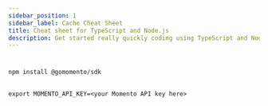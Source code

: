 ```yaml
---
sidebar_position: 1
sidebar_label: Cache Cheat Sheet
title: Cheat sheet for TypeScript and Node.js
description: Get started really quickly coding using TypeScript and Node.js with Momento Cache
---
```




#



##



```cli
npm install @gomomento/sdk
```

##



    export MOMENTO_API_KEY=<your Momento API key here>



##





##





##





##





##





##






